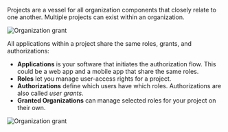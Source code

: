 Projects are a vessel for all organization components that closely relate to one another.
Multiple projects can exist within an organization.

![Organization grant](/img/concepts/objects/organization_grants.png)

All applications within a project share the same roles, grants, and authorizations:

* **Applications** is your software that initiates the authorization flow. This could be a web app and a mobile app that share the same roles.
* **Roles** let you manage user-access rights for a project.
* **Authorizations** define which users have which roles. Authorizations are also called _user grants_.
* **Granted Organizations** can manage selected roles for your project on their own.

![Organization grant](/img/console_projects_overview.png)
